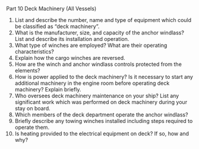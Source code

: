 Part 10 Deck Machinery (All Vessels)

1.	List and describe the number, name and type of equipment which could be classified as "deck machinery".
2.	What is the manufacturer, size, and capacity of the anchor windlass?  List and describe its installation and operation.
3.	What type of winches are employed?	What are their operating characteristics?
4.	Explain how the cargo winches are reversed.
5.	How are the winch and anchor windlass controls protected from the elements?
6.	How is power applied to the deck machinery?	Is it necessary to start any additional machinery in the engine room before operating deck machinery?	Explain briefly.
7.	Who oversees deck machinery maintenance on your ship? List any significant work which was performed on deck machinery during your stay on board.
8.	Which members of the deck department operate the anchor windlass?
9.	Briefly describe any towing winches installed including steps required to operate them.
10.	Is heating provided to the electrical equipment on deck? If so, how and why?
